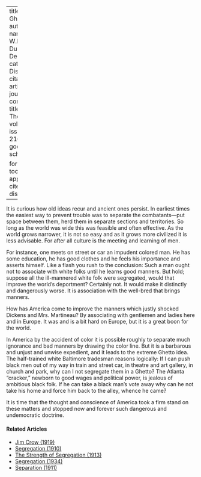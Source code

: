 
---
title: 'The Ghetto'
author:
  - name:
      given: W.E.B.
      family: Du Bois
date: Dec. 1910
categories: 
  - Discrimination
citation: 
  type: article-journal
  container-title: The Crisis
  volume: 1
  issue: 2
  page: 21--22
google-scholar: true

format:
  html:
    toc: false
    appendix-cite-as: display
---


It is curious how old ideas recur and ancient ones persist. In earliest times the easiest way to prevent trouble was to separate the combatants---put space between them, herd them in separate sections and territories. So long as the world was wide this was feasible and often effective. As the world grows narrower, it is not so easy and as it grows more civilized it is less advisable. For after all culture is the meeting and learning of men.

For instance, one meets on street or car an impudent colored man. He has some education, he has good clothes and he feels his importance and asserts himself. Like a flash you rush to the conclusion: Such a man ought not to associate with white folks until he learns good manners. But hold; suppose all the ill-mannered white folk were segregated, would that improve the world's deportment? Certainly not. It would make it distinctly and dangerously worse. It is association with the well-bred that brings manners.

How has America come to improve the manners which justly shocked Dickens and Mrs. Martineau? By associating with gentlemen and ladies here and in Europe. It was and is a bit hard on Europe, but it is a great boon for the world.

In America by the accident of color it is possible roughly to separate much ignorance and bad manners by drawing the color line. But it is a barbarous and unjust and unwise expedient, and it leads to the extreme Ghetto idea. The half-trained white Baltimore tradesman reasons logically: If I can push black men out of my way in train and street car, in theatre and art gallery, in church and park, why can I not segregate them in a Ghetto? The Atlanta "cracker," newborn to good wages and political power, is jealous of ambitious black folk. If he can take a black man's vote away why can he not take his home and force him back to the alley, whence he came?

It is time that the thought and conscience of America took a firm stand on these matters and stopped now and forever such dangerous and undemocratic doctrine.

<!-- Similar articles start here -->
<div  class="clear-wrap"></div>

#### Related Articles

* [Jim Crow (1919)](/Volumes/17/03/jim_crow.html)
* [Segregation (1910)](/Volumes/01/01/Segregation.html)
* [The Strength of Segregation (1913)](/Volumes/07/03/strength_of_segregation.html)
* [Segregation (1934)](/Volumes/41/01/segregation.html)
* [Separation (1911)](/Volumes/01/04/separation.html)

<!-- Similar articles end here -->